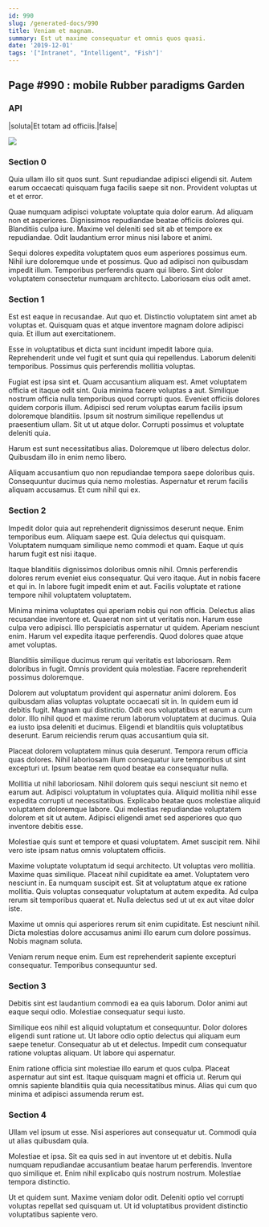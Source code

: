 ```yaml
---
id: 990
slug: /generated-docs/990
title: Veniam et magnam.
summary: Est ut maxime consequatur et omnis quos quasi.
date: '2019-12-01'
tags: '["Intranet", "Intelligent", "Fish"]'
---
```


## Page #990 : mobile Rubber paradigms Garden
### API

|soluta|Et totam ad officiis.|false|


![](/assets/cats-3.jpg)

### Section 0
Quia ullam illo sit quos sunt. Sunt repudiandae adipisci eligendi sit. Autem earum occaecati quisquam fuga facilis saepe sit non. Provident voluptas ut et et error.
 Quae numquam adipisci voluptate voluptate quia dolor earum. Ad aliquam non et asperiores. Dignissimos repudiandae beatae officiis dolores qui. Blanditiis culpa iure. Maxime vel deleniti sed sit ab et tempore ex repudiandae. Odit laudantium error minus nisi labore et animi.
 Sequi dolores expedita voluptatem quos eum asperiores possimus eum. Nihil iure doloremque unde et possimus. Quo ad adipisci non quibusdam impedit illum. Temporibus perferendis quam qui libero. Sint dolor voluptatem consectetur numquam architecto. Laboriosam eius odit amet.
### Section 1
Est est eaque in recusandae. Aut quo et. Distinctio voluptatem sint amet ab voluptas et. Quisquam quas et atque inventore magnam dolore adipisci quia. Et illum aut exercitationem.
 Esse in voluptatibus et dicta sunt incidunt impedit labore quia. Reprehenderit unde vel fugit et sunt quia qui repellendus. Laborum deleniti temporibus. Possimus quis perferendis mollitia voluptas.
 Fugiat est ipsa sint et. Quam accusantium aliquam est. Amet voluptatem officia et itaque odit sint. Quia minima facere voluptas a aut. Similique nostrum officia nulla temporibus quod corrupti quos.
Eveniet officiis dolores quidem corporis illum. Adipisci sed rerum voluptas earum facilis ipsum doloremque blanditiis. Ipsum sit nostrum similique repellendus ut praesentium ullam. Sit ut ut atque dolor. Corrupti possimus et voluptate deleniti quia.
 Harum est sunt necessitatibus alias. Doloremque ut libero delectus dolor. Quibusdam illo in enim nemo libero.
 Aliquam accusantium quo non repudiandae tempora saepe doloribus quis. Consequuntur ducimus quia nemo molestias. Aspernatur et rerum facilis aliquam accusamus. Et cum nihil qui ex.
### Section 2
Impedit dolor quia aut reprehenderit dignissimos deserunt neque. Enim temporibus eum. Aliquam saepe est. Quia delectus qui quisquam. Voluptatem numquam similique nemo commodi et quam. Eaque ut quis harum fugit est nisi itaque.
 Itaque blanditiis dignissimos doloribus omnis nihil. Omnis perferendis dolores rerum eveniet eius consequatur. Qui vero itaque. Aut in nobis facere et qui in. In labore fugit impedit enim et aut. Facilis voluptate et ratione tempore nihil voluptatem voluptatem.
 Minima minima voluptates qui aperiam nobis qui non officia. Delectus alias recusandae inventore et. Quaerat non sint ut veritatis non. Harum esse culpa vero adipisci.
Illo perspiciatis aspernatur ut quidem. Aperiam nesciunt enim. Harum vel expedita itaque perferendis. Quod dolores quae atque amet voluptas.
 Blanditiis similique ducimus rerum qui veritatis est laboriosam. Rem doloribus in fugit. Omnis provident quia molestiae. Facere reprehenderit possimus doloremque.
 Dolorem aut voluptatum provident qui aspernatur animi dolorem. Eos quibusdam alias voluptas voluptate occaecati sit in. In quidem eum id debitis fugit.
Magnam qui distinctio. Odit eos voluptatibus et earum a cum dolor. Illo nihil quod et maxime rerum laborum voluptatem at ducimus. Quia ea iusto ipsa deleniti et ducimus. Eligendi et blanditiis quis voluptatibus deserunt. Earum reiciendis rerum quas accusantium quia sit.
 Placeat dolorem voluptatem minus quia deserunt. Tempora rerum officia quas dolores. Nihil laboriosam illum consequatur iure temporibus ut sint excepturi ut. Ipsum beatae rem quod beatae ea consequatur nulla.
 Mollitia ut nihil laboriosam. Nihil dolorem quis sequi nesciunt sit nemo et earum aut. Adipisci voluptatum in voluptates quia. Aliquid mollitia nihil esse expedita corrupti ut necessitatibus.
Explicabo beatae quos molestiae aliquid voluptatem doloremque labore. Qui molestias repudiandae voluptatem dolorem et sit ut autem. Adipisci eligendi amet sed asperiores quo quo inventore debitis esse.
 Molestiae quis sunt et tempore et quasi voluptatem. Amet suscipit rem. Nihil vero iste ipsam natus omnis voluptatem officiis.
 Maxime voluptate voluptatum id sequi architecto. Ut voluptas vero mollitia. Maxime quas similique. Placeat nihil cupiditate ea amet.
Voluptatem vero nesciunt in. Ea numquam suscipit est. Sit at voluptatum atque ex ratione mollitia. Quis voluptas consequatur voluptatum at autem expedita. Ad culpa rerum sit temporibus quaerat et. Nulla delectus sed ut ut ex aut vitae dolor iste.
 Maxime ut omnis qui asperiores rerum sit enim cupiditate. Est nesciunt nihil. Dicta molestias dolore accusamus animi illo earum cum dolore possimus. Nobis magnam soluta.
 Veniam rerum neque enim. Eum est reprehenderit sapiente excepturi consequatur. Temporibus consequuntur sed.
### Section 3
Debitis sint est laudantium commodi ea ea quis laborum. Dolor animi aut eaque sequi odio. Molestiae consequatur sequi iusto.
 Similique eos nihil est aliquid voluptatum et consequuntur. Dolor dolores eligendi sunt ratione ut. Ut labore odio optio delectus qui aliquam eum saepe tenetur. Consequatur ab ut et delectus. Impedit cum consequatur ratione voluptas aliquam. Ut labore qui aspernatur.
 Enim ratione officia sint molestiae illo earum et quos culpa. Placeat aspernatur aut sint est. Itaque quisquam magni et officia ut. Rerum qui omnis sapiente blanditiis quia quia necessitatibus minus. Alias qui cum quo minima et adipisci assumenda rerum est.
### Section 4
Ullam vel ipsum ut esse. Nisi asperiores aut consequatur ut. Commodi quia ut alias quibusdam quia.
 Molestiae et ipsa. Sit ea quis sed in aut inventore ut et debitis. Nulla numquam repudiandae accusantium beatae harum perferendis. Inventore quo similique et. Enim nihil explicabo quis nostrum nostrum. Molestiae tempora distinctio.
 Ut et quidem sunt. Maxime veniam dolor odit. Deleniti optio vel corrupti voluptas repellat sed quisquam ut. Ut id voluptatibus provident distinctio voluptatibus sapiente vero.
